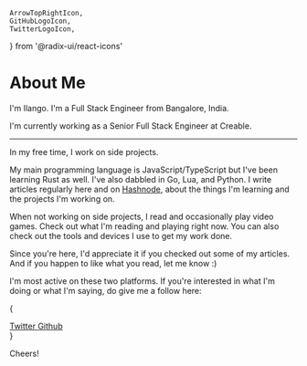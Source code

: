 	ArrowTopRightIcon,
	GitHubLogoIcon,
	TwitterLogoIcon,
} from '@radix-ui/react-icons'

# About Me

I'm Ilango. I'm a Full Stack Engineer from Bangalore, India.

I'm currently working as a Senior Full Stack Engineer at Creable.

---

In my free time, I work on <Link to='/projects'>side projects</Link>.

My main programming language is JavaScript/TypeScript but I've been learning Rust as well. I've also dabbled in Go, Lua, and Python. I write articles regularly here and on [Hashnode](https://ilango.hashnode.dev/), about the things I'm learning and the projects I'm working on.

When not working on side projects, I read and occasionally play video games. Check out what I'm reading and playing right <Link to='/now'>now</Link>. You can also check out the <Link to='/uses'>tools and devices</Link> I use to get my work done.

Since you're here, I'd appreciate it if you checked out some of my <Link to='/blog'>articles</Link>. And if you happen to like what you read, let me know :)

I'm most active on these two platforms. If you're interested in what I'm doing or what I'm saying, do give me a follow here:

{

<div className='h-16 grid grid-cols-2 gap-4'>
<Card>
<a className='w-full h-full flex items-center justify-between no-underline' href='https://twitter.com/i4o_dev' target='_blank' rel='noreferrer noopener'>
    <span className='inline-flex items-center gap-2'>
        <TwitterLogoIcon className='w-4 h-4' />
        Twitter
    </span> 
    <ArrowTopRightIcon />
</a>
</Card>

<Card>
<a className='w-full h-full flex items-center justify-between no-underline' href='https://github.com/i4o-dev' target='_blank' rel='noreferrer noopener'>
    <span className='inline-flex items-center gap-2'>
        <GitHubLogoIcon className='w-4 h-4' />
        Github
    </span> 
    <ArrowTopRightIcon />
</a>
</Card>
</div>
}

Cheers!
